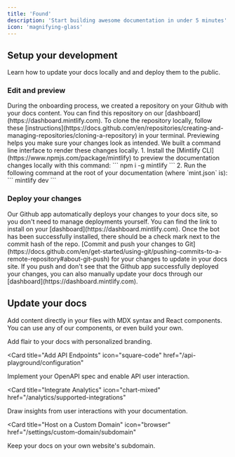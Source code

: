 ```yaml
---
title: 'Found'
description: 'Start building awesome documentation in under 5 minutes'
icon: 'magnifying-glass'
---
```


## Setup your development

Learn how to update your docs locally and and deploy them to the public.

### Edit and preview

<AccordionGroup>
  <Accordion icon="github" title="Clone your docs locally">
    During the onboarding process, we created a repository on your Github with
    your docs content. You can find this repository on our
    [dashboard](https://dashboard.mintlify.com). To clone the repository
    locally, follow these
    [instructions](https://docs.github.com/en/repositories/creating-and-managing-repositories/cloning-a-repository)
    in your terminal.
  </Accordion>
  <Accordion icon="rectangle-terminal" title="Preview changes">
    Previewing helps you make sure your changes look as intended. We built a
    command line interface to render these changes locally. 1. Install the
    [Mintlify CLI](https://www.npmjs.com/package/mintlify) to preview the
    documentation changes locally with this command: ``` npm i -g mintlify ```
    2. Run the following command at the root of your documentation (where
    `mint.json` is): ``` mintlify dev ```
  </Accordion>
</AccordionGroup>

### Deploy your changes

<AccordionGroup>

<Accordion icon="message-bot" title="Install our Github app">
  Our Github app automatically deploys your changes to your docs site, so you
  don't need to manage deployments yourself. You can find the link to install on
  your [dashboard](https://dashboard.mintlify.com). Once the bot has been
  successfully installed, there should be a check mark next to the commit hash
  of the repo.
</Accordion>
<Accordion icon="rocket" title="Push your changes">
  [Commit and push your changes to
  Git](https://docs.github.com/en/get-started/using-git/pushing-commits-to-a-remote-repository#about-git-push)
  for your changes to update in your docs site. If you push and don't see that
  the Github app successfully deployed your changes, you can also manually
  update your docs through our [dashboard](https://dashboard.mintlify.com).
</Accordion>

</AccordionGroup>

## Update your docs

Add content directly in your files with MDX syntax and React components. You can use any of our components, or even build your own.

<CardGroup>

<Card title="Style Your Docs" icon="paintbrush" href="/settings/global">
  Add flair to your docs with personalized branding.
</Card>

<Card
  title="Add API Endpoints"
  icon="square-code"
  href="/api-playground/configuration"
>
  Implement your OpenAPI spec and enable API user interaction.
</Card>

<Card
  title="Integrate Analytics"
  icon="chart-mixed"
  href="/analytics/supported-integrations"
>
  Draw insights from user interactions with your documentation.
</Card>

<Card
  title="Host on a Custom Domain"
  icon="browser"
  href="/settings/custom-domain/subdomain"
>
  Keep your docs on your own website's subdomain.
</Card>

</CardGroup>
